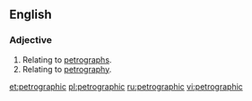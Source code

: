 ==English==

===Adjective===
{{en-adj|-}}

#Relating to [[petrograph]]s.
#Relating to [[petrography]].

[[et:petrographic]]
[[pl:petrographic]]
[[ru:petrographic]]
[[vi:petrographic]]